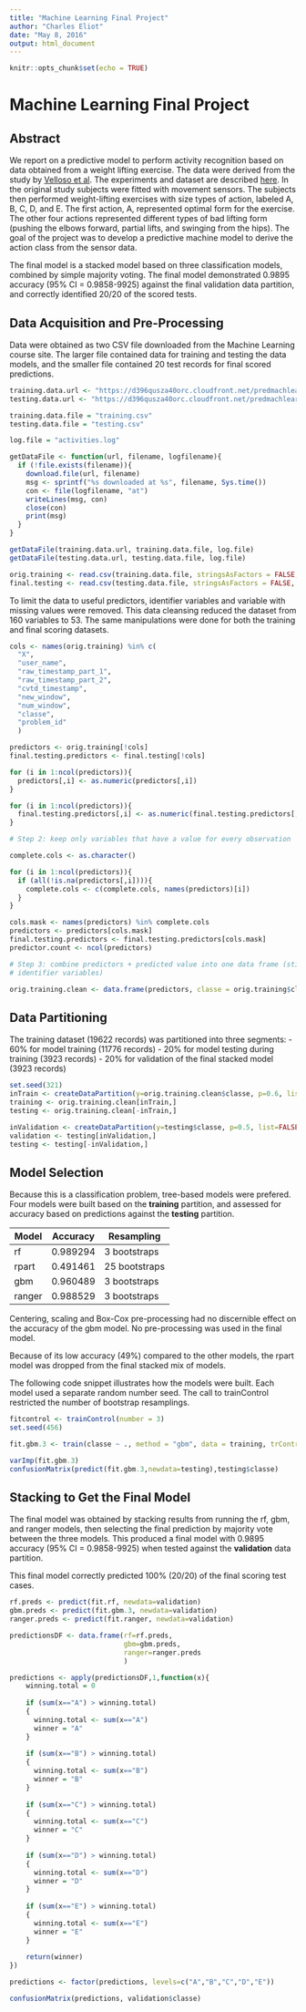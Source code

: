 ```yaml
---
title: "Machine Learning Final Project"
author: "Charles Eliot"
date: "May 8, 2016"
output: html_document
---
```


```r
knitr::opts_chunk$set(echo = TRUE)
```

# Machine Learning Final Project

## Abstract

We report on a predictive model to perform activity recognition based on data obtained from a weight lifting exercise. The data were derived from the study by [Velloso et al](http://groupware.les.inf.puc-rio.br/public/papers/2013.Velloso.QAR-WLE.pdf). The experiments and dataset are described   [here](http://groupware.les.inf.puc-rio.br/har#dataset).
In the original study subjects were fitted with movement sensors. The subjects then performed weight-lifting exercises with size types of action, labeled A, B, C, D, and E. The first action, A, represented optimal form for the exercise. The other four actions represented different types of bad lifting form (pushing the elbows forward, partial lifts, and swinging from the hips). The goal of the project was to develop a predictive machine model to derive the action class from the sensor data. 

The final model is a stacked model based on three classification models, combined by simple majority voting. The final model demonstrated 0.9895 accuracy (95% CI = 0.9858-9925) against the final validation data partition, and correctly identified 20/20 of the scored tests.

## Data Acquisition and Pre-Processing

Data were obtained as two CSV file downloaded from the Machine Learning course site. The larger file contained data for training and testing the data models, and the smaller file contained 20 test records for final scored predictions.

```r
training.data.url <- "https://d396qusza40orc.cloudfront.net/predmachlearn/pml-training.csv"
testing.data.url <- "https://d396qusza40orc.cloudfront.net/predmachlearn/pml-testing.csv"

training.data.file = "training.csv"
testing.data.file = "testing.csv"

log.file = "activities.log"

getDataFile <- function(url, filename, logfilename){
  if (!file.exists(filename)){
    download.file(url, filename)
    msg <- sprintf("%s downloaded at %s", filename, Sys.time())
    con <- file(logfilename, "at")
    writeLines(msg, con)
    close(con)
    print(msg)
  }
}

getDataFile(training.data.url, training.data.file, log.file)
getDataFile(testing.data.url, testing.data.file, log.file)

orig.training <- read.csv(training.data.file, stringsAsFactors = FALSE, na.string=c("NA", "#DIV/0!"))
final.testing <- read.csv(testing.data.file, stringsAsFactors = FALSE, na.string=c("NA", "#DIV/0!"))
```

To limit the data to useful predictors, identifier variables and variable with missing values were removed. This data cleansing reduced the dataset from 160 variables to 53. The same manipulations were done for both the training and final scoring datasets.

```r
cols <- names(orig.training) %in% c(
  "X", 
  "user_name", 
  "raw_timestamp_part_1", 
  "raw_timestamp_part_2",
  "cvtd_timestamp",
  "new_window",
  "num_window",
  "classe",
  "problem_id"
  )

predictors <- orig.training[!cols]
final.testing.predictors <- final.testing[!cols]

for (i in 1:ncol(predictors)){
  predictors[,i] <- as.numeric(predictors[,i])
}

for (i in 1:ncol(predictors)){
  final.testing.predictors[,i] <- as.numeric(final.testing.predictors[,i])
}

# Step 2: keep only variables that have a value for every observation

complete.cols <- as.character()

for (i in 1:ncol(predictors)){
  if (all(!is.na(predictors[,i]))){
    complete.cols <- c(complete.cols, names(predictors)[i])
  }
}

cols.mask <- names(predictors) %in% complete.cols
predictors <- predictors[cols.mask]
final.testing.predictors <- final.testing.predictors[cols.mask]
predictor.count <- ncol(predictors)

# Step 3: combine predictors + predicted value into one data frame (still without
# identifier variables)

orig.training.clean <- data.frame(predictors, classe = orig.training$classe)
```
## Data Partitioning

The training dataset (19622 records) was partitioned into three segments:
- 60% for model training (11776 records)
- 20% for model testing during training (3923 records)
- 20% for validation of the final stacked model (3923 records)

```r
set.seed(321)
inTrain <- createDataPartition(y=orig.training.clean$classe, p=0.6, list=FALSE)
training <- orig.training.clean[inTrain,]
testing <- orig.training.clean[-inTrain,]

inValidation <- createDataPartition(y=testing$classe, p=0.5, list=FALSE)
validation <- testing[inValidation,]
testing <- testing[-inValidation,]
```
## Model Selection

Because this is a classification problem, tree-based models were prefered. Four models were built based on the **training** partition, and assessed for accuracy based on predictions against the **testing** partition.

Model       | Accuracy    | Resampling
------------|-------------|----------------
rf          | 0.989294    | 3 bootstraps
rpart       | 0.491461    | 25 bootstraps
gbm         | 0.960489    | 3 bootstraps
ranger      | 0.988529    | 3 bootstraps

Centering, scaling and Box-Cox pre-processing had no discernible effect on the accuracy of the gbm model. No pre-processing was used in the final model.

Because of its low accuracy (49%) compared to the other models, the rpart model was dropped from the final stacked mix of models.

The following code snippet illustrates how the models were built. Each model used a separate random number seed. The call to trainControl restricted the number of bootstrap resamplings.

```r
fitcontrol <- trainControl(number = 3)
set.seed(456)

fit.gbm.3 <- train(classe ~ ., method = "gbm", data = training, trControl = fitcontrol)

varImp(fit.gbm.3)
confusionMatrix(predict(fit.gbm.3,newdata=testing),testing$classe)
```

## Stacking to Get the Final Model

The final model was obtained by stacking results from running the rf, gbm, and ranger models, then selecting the final prediction by majority vote between the three models. This produced a final model with 0.9895 accuracy (95% CI = 0.9858-9925) when tested against the **validation** data partition.

This final model correctly predicted 100% (20/20) of the final scoring test cases.

```r
rf.preds <- predict(fit.rf, newdata=validation)
gbm.preds <- predict(fit.gbm.3, newdata=validation)
ranger.preds <- predict(fit.ranger, newdata=validation)

predictionsDF <- data.frame(rf=rf.preds, 
                            gbm=gbm.preds,
                            ranger=ranger.preds
                            )

predictions <- apply(predictionsDF,1,function(x){
    winning.total = 0
    
    if (sum(x=="A") > winning.total)
    {
      winning.total <- sum(x=="A")
      winner = "A"
    }
    
    if (sum(x=="B") > winning.total)
    {
      winning.total <- sum(x=="B")
      winner = "B"
    }
    
    if (sum(x=="C") > winning.total)
    {
      winning.total <- sum(x=="C")
      winner = "C"
    }
    
    if (sum(x=="D") > winning.total)
    {
      winning.total <- sum(x=="D")
      winner = "D"
    }
    
    if (sum(x=="E") > winning.total)
    {
      winning.total <- sum(x=="E")
      winner = "E"
    }
  
    return(winner)
})

predictions <- factor(predictions, levels=c("A","B","C","D","E"))

confusionMatrix(predictions, validation$classe)
```
